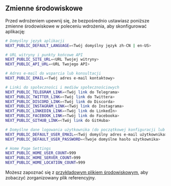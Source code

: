 ## Zmienne środowiskowe

Przed wdrożeniem upewnij się, że bezpośrednio ustawiasz poniższe zmienne środowiskowe w poleceniu wdrożenia, aby skonfigurować aplikację:

```bash
# Domyślny język aplikacji
NEXT_PUBLIC_DEFAULT_LANGUAGE=<Twój domyślny język zh-CN | en-US>

# URL witryny i punkty końcowe API
NEXT_PUBLIC_SITE_URL=<URL Twojej witryny>
NEXT_PUBLIC_API_URL=<URL Twojego API>

# Adres e-mail do wsparcia lub konsultacji
NEXT_PUBLIC_EMAIL=<Twój adres e-mail kontaktowy>

# Linki do społeczności i mediów społecznościowych
NEXT_PUBLIC_TELEGRAM_LINK=<Twój link do Telegrama>
NEXT_PUBLIC_TWITTER_LINK=<Twój link do Twittera>
NEXT_PUBLIC_DISCORD_LINK=<Twój link do Discorda>
NEXT_PUBLIC_INSTAGRAM_LINK=<Twój link do Instagrama>
NEXT_PUBLIC_LINKEDIN_LINK=<Twój link do LinkedIn>
NEXT_PUBLIC_FACEBOOK_LINK=<Twój link do Facebooka>
NEXT_PUBLIC_GITHUB_LINK=<Twój link do GitHuba>

# Domyślne dane logowania użytkownika (do początkowej konfiguracji lub celów testowych)
NEXT_PUBLIC_DEFAULT_USER_EMAIL=<Twój domyślny adres e-mail użytkownika>
NEXT_PUBLIC_DEFAULT_USER_PASSWORD=<Twoje domyślne hasło użytkownika>

# Home Page Settings
NEXT_PUBLIC_HOME_USER_COUNT=999
NEXT_PUBLIC_HOME_SERVER_COUNT=999
NEXT_PUBLIC_HOME_LOCATION_COUNT=999
```

Możesz zapoznać się z [przykładowym plikiem środowiskowym](https://github.com/perfect-panel/ppanel-web/blob/main/apps/user/.env.template), aby zobaczyć zorganizowany plik referencyjny.


<Giscus />
